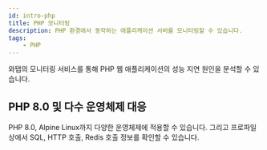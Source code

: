 ```yaml
---
id: intro-php
title: PHP 모니터링
description: PHP 환경에서 동작하는 애플리케이션 서버를 모니터링할 수 있습니다.
tags:
    - PHP
---
```


<!-- PHP 개요 들어갈 자리 -->
와탭의 모니터링 서비스를 통해 PHP 웹 애플리케이션의 성능 지연 원인을 분석할 수 있습니다. 

## PHP 8.0 및 다수 운영체제 대응
PHP 8.0, Alpine Linux까지 다양한 운영체제에 적용할 수 있습니다. 그리고 프로파일 상에서 SQL, HTTP 호출, Redis 호출 정보를 확인할 수 있습니다. 